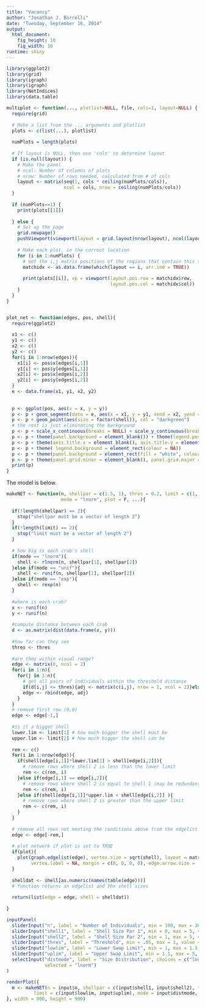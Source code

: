 ```yaml
---
title: "Vacancy"
author: "Jonathan J. Borrelli"
date: "Tuesday, September 16, 2014"
output:
  html_document:
    fig_height: 10
    fig_width: 10
runtime: shiny
---
```


```r
library(ggplot2)
library(grid)
library(igraph)
library(igraph)
library(NetIndices)
library(data.table)
```

```r
multiplot <- function(..., plotlist=NULL, file, cols=1, layout=NULL) {
  require(grid)
  
  # Make a list from the ... arguments and plotlist
  plots <- c(list(...), plotlist)
  
  numPlots = length(plots)
  
  # If layout is NULL, then use 'cols' to determine layout
  if (is.null(layout)) {
    # Make the panel
    # ncol: Number of columns of plots
    # nrow: Number of rows needed, calculated from # of cols
    layout <- matrix(seq(1, cols * ceiling(numPlots/cols)),
                     ncol = cols, nrow = ceiling(numPlots/cols))
  }
  
  if (numPlots==1) {
    print(plots[[1]])
    
  } else {
    # Set up the page
    grid.newpage()
    pushViewport(viewport(layout = grid.layout(nrow(layout), ncol(layout))))
    
    # Make each plot, in the correct location
    for (i in 1:numPlots) {
      # Get the i,j matrix positions of the regions that contain this subplot
      matchidx <- as.data.frame(which(layout == i, arr.ind = TRUE))
      
      print(plots[[i]], vp = viewport(layout.pos.row = matchidx$row,
                                      layout.pos.col = matchidx$col))
    }
  }
}


plot_net <- function(edges, pos, shell){
  require(ggplot2)
  
  x1 <- c()
  y1 <- c()
  x2 <- c()
  y2 <- c()
  for(i in 1:nrow(edges)){
    x1[i] <- pos$x[edges[i,1]]
    y1[i] <- pos$y[edges[i,1]]
    x2[i] <- pos$x[edges[i,2]]
    y2[i] <- pos$y[edges[i,2]]
  }
  e <- data.frame(x1, y1, x2, y2)
  
  
  p <- ggplot(pos, aes(x = x, y = y)) 
  p <- p + geom_segment(data = e, aes(x = x1, y = y1, xend = x2, yend = y2), alpha = .75)
  p <- p + geom_point(aes(size = factor(shell)), col = "darkgreen") 
  # the rest is just eliminating the background
  p <- p + scale_x_continuous(breaks = NULL) + scale_y_continuous(breaks = NULL) 
  p <- p + theme(panel.background = element_blank()) + theme(legend.position="none")
  p <- p + theme(axis.title.x = element_blank(), axis.title.y = element_blank()) 
  p <- p + theme( legend.background = element_rect(colour = NA)) 
  p <- p + theme(panel.background = element_rect(fill = "white", colour = NA)) 
  p <- p + theme(panel.grid.minor = element_blank(), panel.grid.major = element_blank())
  print(p)
}
```

The model is below. 

```r
makeNET <- function(n, shellpar = c(1.5, 1), thres = 0.2, limit = c(1, 1.5),
                    mode = "lnorm", plot = F, ...){
  
  if(!length(shellpar) == 2){
    stop("shellpar must be a vector of length 2")
  }
  if(!length(limit) == 2){
    stop("limit must be a vector of length 2")
  }
  
  # how big is each crab's shell
  if(mode == "lnorm"){
    shell <- rlnorm(n, shellpar[1], shellpar[2])
  }else if(mode == "unif"){
    shell <- runif(n, shellpar[1], shellpar[2])
  }else if(mode == "exp"){
    shell <- rexp(n)
  }
  
  #where is each crab?
  x <- runif(n)
  y <- runif(n)
  
  #compute distance between each crab
  d <- as.matrix(dist(data.frame(x, y)))
  
  #how far can they see
  thres <- thres
  
  #are they within visual range?
  edge <- matrix(0, ncol = 2)
  for(i in 1:n){
    for(j in 1:n){
      # get all pairs of individuals within the threshold distance
      if(d[i,j] <= thres){adj <- matrix(c(i,j), nrow = 1, ncol = 2)}else{next}
      edge <- rbind(edge, adj)
    }
  }
  # remove first row (0,0)
  edge <- edge[-1,]
  
  #is it a bigger shell
  lower.lim <- limit[1] # how much bigger the shell must be
  upper.lim <- limit[2] # how much bigger the shell can be
  
  rem <- c()
  for(i in 1:nrow(edge)){
    if(shell[edge[i,1]]*lower.lim[1] > shell[edge[i,2]]){
      # remove rows where shell 2 is less than the lower limit
      rem <- c(rem, i)
    }else if(edge[i,1] == edge[i,2]){
      # remove rows where shell 2 is equal to shell 1 (may be redundant)
      rem <- c(rem, i)
    }else if(shell[edge[i,1]]*upper.lim < shell[edge[i,2]] ){
      # remove rows where shell 2 is greater than the upper limit
      rem <- c(rem, i)
    }
  } 
  
  # remove all rows not meeting the conditions above from the edgelist
  edge <- edge[-rem,]
  
  # plot network if plot is set to TRUE
  if(plot){
    plot(graph.edgelist(edge), vertex.size = sqrt(shell), layout = matrix(c(x,y), ncol = 2),
         vertex.label = NA, margin = c(0, 0, 0, 0), edge.arrow.size = .5)
  }
  
  shelldat <- shell[as.numeric(names(table(edge)))]
  # function returns an edgelist and the shell sizes
  
  return(list(edge = edge, shell = shelldat))
  
}
```

```r
inputPanel(
  sliderInput("n", label = "Number of Individuals", min = 100, max = 300, value = 200, step = 10),
  sliderInput("shell1", label = "Shell Size Par 1", min = 0, max = 5, value = 1.5, step = .5),
  sliderInput("shell2", label = "Shell Size Par 2", min = 1, max = 5, value = 1, step = .5),
  sliderInput("thres", label = "Threshold", min = .05, max = 1, value = .2, step = .05), 
  sliderInput("lowlim", label = "Lower Swap Limit", min = 1, max = 1.5, value = 1, step = .05),
  sliderInput("uplim", label = "Upper Swap Limit", min = 1.1, max = 5, value = 1.1, step = .1),  
  selectInput("distmode", label = "Size Distribution", choices = c("lnorm", "unif", "exp"),
              selected = "lnorm")
)

renderPlot({
  m <- makeNET(n = input$n, shellpar = c(input$shell1, input$shell2), thres = input$thres,
          limit = c(input$lowlim, input$uplim), mode = input$distmode, plot = T) 
}, width = 900, height = 900)

```



